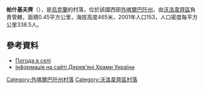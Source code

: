 {{coord|48|48|40|N|22|56|37|E|scale:100000|display=title}}

'''帕什基夫齊'''（{{lang-uk|Пашківці}}），是[[烏克蘭|烏克蘭]]的村落，位於該國西部[[外喀爾巴阡州|外喀爾巴阡州]]，由[[沃洛韋齊區|沃洛韋齊區]]負責管轄，面積0.45平方公里，海拔高度465米，2001年人口153，人口密度每平方公里338.5人。

==參考資料==
*[http://weather.in.ua/ua/zakarpatskaja/19715 Погода в селі] {{Wayback|url=http://weather.in.ua/ua/zakarpatskaja/19715 |date=20161106041646 }}
* [http://www.derev.org.ua/zakarp/pashkovets.htm Інформація на сайті Дерев'яні Храми України] {{Wayback|url=http://www.derev.org.ua/zakarp/pashkovets.htm |date=20210113213023 }}

{{DEFAULTSORT:Пашківці}}

[[Category:外喀爾巴阡州村落|Category:外喀爾巴阡州村落]]
[[Category:沃洛韋齊區村落|Category:沃洛韋齊區村落]]


{{Zakarpattia-geo-stub}}